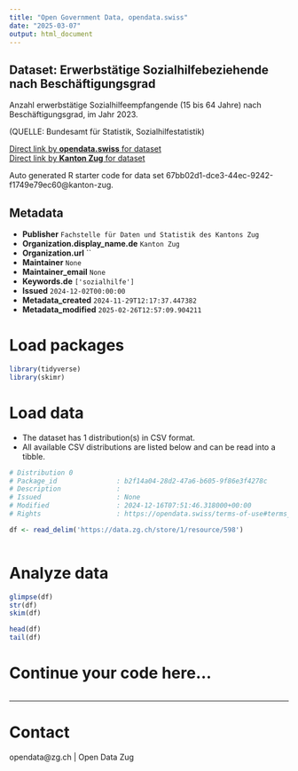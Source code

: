```yaml
---
title: "Open Government Data, opendata.swiss"
date: "2025-03-07"
output: html_document
---
```


## Dataset: Erwerbstätige Sozialhilfebeziehende nach Beschäftigungsgrad

Anzahl erwerbstätige Sozialhilfeempfangende (15 bis 64 Jahre) nach Beschäftigungsgrad, im Jahr 2023.

(QUELLE: Bundesamt für Statistik, Sozialhilfestatistik)

[Direct link by **opendata.swiss** for dataset](https://opendata.swiss/de/dataset/erwerbstatige-sozialhilfebeziehende-nach-beschaftigungsgrad)<br>
[Direct link by **Kanton Zug** for dataset](https://www.zg.ch/behoerden/gesundheitsdirektion/statistikfachstelle/themen/soziale-sicherheit/sozialhilfe)

Auto generated R starter code for data set 67bb02d1-dce3-44ec-9242-f1749e79ec60@kanton-zug.

## Metadata

- **Publisher** `Fachstelle für Daten und Statistik des Kantons Zug`
- **Organization.display_name.de** `Kanton Zug`
- **Organization.url** ``
- **Maintainer** `None`
- **Maintainer_email** `None`
- **Keywords.de** `['sozialhilfe']`
- **Issued** `2024-12-02T00:00:00`
- **Metadata_created** `2024-11-29T12:17:37.447382`
- **Metadata_modified** `2025-02-26T12:57:09.904211`


# Load packages

```r

library(tidyverse)
library(skimr)

```

# Load data

-   The dataset has 1 distribution(s) in CSV format.
-   All available CSV distributions are listed below and can be read into a tibble.

```r

# Distribution 0
# Package_id               : b2f14a04-28d2-47a6-b605-9f86e3f4278c
# Description              : 
# Issued                   : None
# Modified                 : 2024-12-16T07:51:46.318000+00:00
# Rights                   : https://opendata.swiss/terms-of-use#terms_by

df <- read_delim('https://data.zg.ch/store/1/resource/598')



```

# Analyze data

```r

glimpse(df)
str(df)
skim(df)

head(df)
tail(df)

```

# Continue your code here...

```r

```

------------------------------------------------------------------------

# Contact

opendata@zg.ch | Open Data Zug
